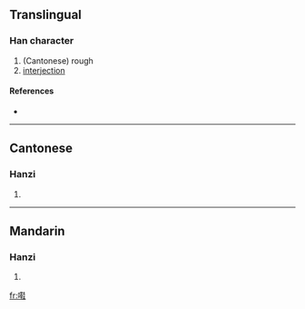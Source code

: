 ==Translingual==

===Han character===
{{Han char|rn=30|rad=口|as=15|sn=18|four=|canj=口廿十土 (RTJG)}}

# (Cantonese) rough
# [[interjection]]

====References====
* {{Han ref|kx=0213.171|hdz=10698.161|uh=56A1|ud=22177}}

----

==Cantonese==

===Hanzi===
{{yue-hanzi|jyut=|y=haai4}}

# {{defn|Cantonese}}

----

==Mandarin==

===Hanzi===
{{cmn-hanzi|pin=|wg=}}

# {{defn|Mandarin}}

[[fr:嚡]]